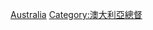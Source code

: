 <noinclude>
{{noteTA
|1=zh-cn:澳大利亚;zh-hk:澳洲;
}}
</noinclude>{{Navbox
| name      = 澳大利亚联邦总督
| title     = [[澳大利亚联邦总督]]
| state = {{{state|autocollapse}}}
| listclass = hlist
| imageleft = [[File:Flag of the Governor-General of Australia.svg|120px]]
| image     = [[File:Flag of Australia.svg|120px]]
| list1     =
* [[第一代林利思戈侯爵約翰·霍普|霍普侯爵]]
* [[第二代丁尼生男爵哈勒姆·丁尼生|丁尼生男爵]]
* [[第一代诺斯科特男爵亨利·诺斯科特|诺斯科特男爵]]
* [[William Ward, 2nd Earl of Dudley|达德利伯爵二世]]
* [[Thomas Denman, 3rd Baron Denman|登曼男爵三世]]
* [[Ronald Munro Ferguson, 1st Viscount Novar|诺瓦子爵]]
* [[亨利·福斯特|福斯特男爵]]
* [[John Baird, 1st Viscount Stonehaven|斯通黑文子爵]]
* [[Isaac Isaacs|艾萨克·艾萨克斯]]
* [[Alexander Hore-Ruthven, 1st Earl of Gowrie|高威伯爵]]
* [[亨利王子 (格洛斯特公爵)|格洛斯特公爵]]
* [[威廉·约翰·麦凯尔]]
* [[第一代斯利姆子爵威廉·斯利姆|斯利姆子爵]]
* [[邓罗西尔子爵]]
* [[William Sidney, 1st Viscount De L'Isle|德利斯尔子爵]]
* [[凯西男爵理查德·凯西|卡西男爵]]
* [[Paul Hasluck|哈斯勒克爵士]]
* [[约翰·克尔 (总督)|约翰·罗伯特·柯尔]]
* [[泽尔曼·考恩]]
* [[尼尼安·斯蒂芬]]
* [[比尔·海登]]
* [[威廉·帕特里克·迪恩]]
* [[彼得·霍林沃思]]
* [[迈克尔·杰弗里]]
* [[昆廷·布赖斯]]
* [[彼得·科斯格罗夫]]
* [[大衛·赫利]]

}}<noinclude>
{{collapsible option}}
[[Category:Australia governor navigational boxes|Australia]]
[[Category:澳大利亞總督]]
</noinclude>